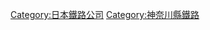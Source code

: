 {{Commonscat|Yokohama Minatomirai Railway}}
{{Catmore}}
{{DEFAULTSORT:Yokohama Minatomirai Railway}}
[[Category:日本鐵路公司|Category:日本鐵路公司]]
[[Category:神奈川縣鐵路|Category:神奈川縣鐵路]]